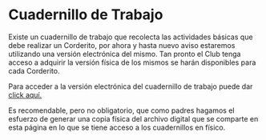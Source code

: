 # Cuadernillo de Trabajo {#cuadernillo}

Existe un cuadernillo de trabajo que recolecta las actividades básicas que debe realizar un Corderito, por ahora y hasta nuevo aviso estaremos utilizando una versión electrónica del mismo. Tan pronto el Club tenga acceso a adquirir la versión física de los mismos se harán disponibles para cada Corderito.

Para acceder a la versión electrónica del cuadernillo de trabajo puede dar [click aquí.](https://www.dropbox.com/s/34z3sphzbmjmgb4/Cuadernillo%20Corderos.pdf?dl=0)

Es recomendable, pero no obligatorio, que como padres hagamos el esfuerzo de generar una copia física del archivo digital que se comparte en esta página en lo que se tiene acceso a los cuadernillos en físico.

